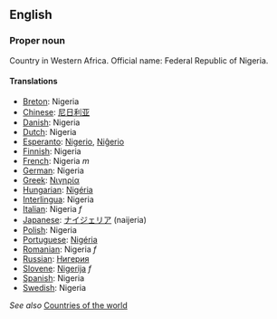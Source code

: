 ==English==

===Proper noun===

Country in Western Africa. Official name: Federal Republic of Nigeria.

====Translations====

*[[Breton]]: Nigeria
*[[Chinese]]: [[尼日利亚]]
*[[Danish]]: Nigeria
*[[Dutch]]: Nigeria
*[[Esperanto]]: [[Nigerio]], [[Niĝerio]]
*[[Finnish]]: Nigeria
*[[French]]: Nigeria ''m''
*[[German]]: Nigeria
*[[Greek]]: [[Νιγηρία]]
*[[Hungarian]]: [[Nigéria]]
*[[Interlingua]]: Nigeria
*[[Italian]]: Nigeria ''f''
*[[Japanese]]: [[ナイジェリア]] (naijeria)
*[[Polish]]: Nigeria
*[[Portuguese]]: [[Nigéria]]
*[[Romanian]]: Nigeria ''f''
*[[Russian]]: [[Нигерия]]
*[[Slovene]]: [[Nigerija]] ''f''
*[[Spanish]]: Nigeria
*[[Swedish]]: Nigeria

''See also'' [[Countries of the world]]